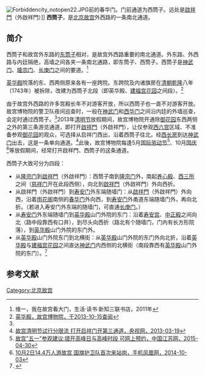 [[File:Forbiddencity_notopen22.JPG|thumb]]前的春华门。门前通道为西筒子。远处是[[啟祥門|啟祥門]]（外啟祥門）]]
'''西筒子'''，是[[北京故宫|北京故宫]]外西路的一条南北通道。

==简介==
西筒子和故宫外东路的[[东筒子|东筒子]]相对，是故宫外西路重要的南北通道。外东路、外西路与内廷隔绝，高墙之间各夹一条南北通路，即东筒子、西筒子。西筒子是[[神武门|神武门]]、[[隆宗门|隆宗门]]、[[长庚门_(北京故宫)|长庚门]]之间的要道。<ref name=weiyi>维一，我在故宫看大门，生活·读书·新知三联书店，2011年</ref>

[[英华殿|英华殿]]院落的东、西两侧原来各有一座跨院。东跨院及内诸旗房在[[清朝|清朝]][[乾隆|乾隆]]八年（1743年）被拆除，改建为西筒子北段（即英华殿、[[建福宫花园|建福宫花园]]之间段）。<ref>[http://www.dpm.org.cn/www_oldweb/China/phoweb/BuildingPage/7/B3014.htm 英华殿，故宫博物院，于2013-10-15查阅]{{dead link|date=2018年1月 |bot=InternetArchiveBot |fix-attempted=yes }}</ref>

由于故宫外西路的许多宫殿长年不对游客开放，所以西筒子也一直不对游客开放。故宫博物院的警卫队夜间巡查时，一般在[[神武门|神武门]]和[[西华门|西华门]]之间沿内廷的外墙巡查，会定时通过西筒子。<ref name=weiyi/>2013年[[清明节|清明节]]放假期间，故宫博物院开通除[[御花园_(北京故宫)|御花园]]东西两侧之外的第三条游览通道，即打开[[啟祥門|啟祥門]]（外啟祥門），让仅参观[[西六宫|西六宫]]区域、不准备参观[[御花园_(北京故宫)|御花园]]的观众，可选择从启祥门西出，沿着西筒子往北，经[[神武门|西长房]]到达[[神武门|神武门]]出去，这是一条单向通道。<ref>[http://news.cntv.cn/2013/03/19/ARTI1363629429943158.shtml 故宫清明节试行分限流 打开启祥门开第三通道，央视网，2013-03-19]</ref>此後，故宫博物院每逢5月[[国际劳动节|国际劳动节]]<ref>[http://cul.jschina.com.cn/system/2015/04/30/024558434.shtml 故宫"五一"参观建议:错开高峰日与高峰时段 可网上预约，中国江苏网，2015-04-30]{{dead link|date=2018年4月 |bot=InternetArchiveBot |fix-attempted=yes }}</ref>、10月[[中华人民共和国国庆|国庆]]<ref>[http://ucwap.ifeng.com/news/news?aid=90129416&rt=1&p=2 10月2日14.4万人游故宫 国旗护卫队首次来站岗，手机凤凰网，2014-10-03]</ref>等放假期间，经常打开啟祥門、西筒子的这条通道。

西筒子大致可分为四段：
*从[[隆宗门|隆宗门]]到[[啟祥門|啟祥門]]（外啟祥門）：西筒子南到[[隆宗门|隆宗门]]外，南起[[养心殿|养心殿]]、[[慈宁宫|西三所]]之间（[[慈宁宫|慈祥门]]开在此段西侧），向北到[[啟祥門|啟祥門]]（外啟祥門）外向西折。
*从啟祥門（外啟祥門）到[[寿安宫|寿安门]]外东端随墙门：从[[啟祥門|啟祥門]]（外啟祥門）外向西，沿着[[雨花阁|雨花阁]]南侧的[[雨花阁|春华门]]外向西，到[[寿安宫|寿安门]]外甬道东端随墙门外，再向北折。（若进入寿安门外东端的随墙门，可直通[[长庚门_(北京故宫)|长庚门]]。）
*从[[寿安宫|寿安门]]外东端随墙门到[[英华殿|英华殿]]山门外院的东门：沿着[[寿安宫|寿安宫]]、[[中正殿|中正殿]]之间向北（路中段靠西有口井），到尽头向西折（路北有个随墙门，门内有长方形院落），到[[英华殿|英华殿]]山门外院的东门外。
*从[[英华殿|英华殿]]山门外院东门到北横街：从[[英华殿|英华殿]]山门外院的东门外向北折，沿着[[英华殿|英华殿]]与[[建福宫花园|建福宫花园]]之间直达[[神武门|神武门]]内西侧的北横街（南段靠西有[[英华殿|英华殿]]山门外院的东门）。<ref>{{Cite web |url=http://www.dpm.org.cn/www_oldweb/China/F/totalmap.html |title=故宫总平面图，故宫博物院，于2015-04-30查阅 |access-date=2015-04-30 |archive-date=2015-03-28 |archive-url=https://web.archive.org/web/20150328224351/http://www.dpm.org.cn/www_oldweb/China/F/totalmap.html |dead-url=no }}</ref>

==参考文献==
{{reflist}}

[[Category:北京故宫|Category:北京故宫]]